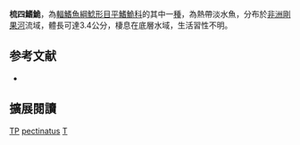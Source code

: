 {{Speciesbox
| name = 梳四鰭鮠
| image = 
| image_width = 250px
| status = DD
| status_system = IUCN3.1
| genus = Tetracamphilius
| species = pectinatus
| authority = [[Roberts|Roberts]], 2003
| synonyms = 
}}

'''梳四鰭鮠'''，為[[輻鰭魚綱|輻鰭魚綱]][[鯰形目|鯰形目]][[平鰭鮠科|平鰭鮠科]]的其中一[[種|種]]，為熱帶淡水魚，分布於[[非洲|非洲]][[剛果河|剛果河]]流域，體長可達3.4公分，棲息在底層水域，生活習性不明。

==参考文献==
*{{FishBase_species|genus=Tetracamphilius|species=pectinatus |year=2014|month=10}}

== 擴展閱讀 ==
{{refbegin}}
{{wikispecies-inline|Tetracamphilius pectinatus|梳四鰭鮠}}
{{refend}}
{{Taxonbar|from=Q3755984}}

[[Category:IUCN红色名录数据缺乏物种|TP]]
[[Category:四鰭鮠屬|pectinatus]]
[[Category:2003年描述的鱼类|T]]


{{魚類小作品}}